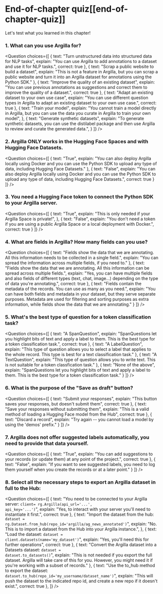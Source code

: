 <!-- DISABLE-FRONTMATTER-SECTIONS -->

# End-of-chapter quiz[[end-of-chapter-quiz]]

<CourseFloatingBanner
    chapter={10}
    classNames="absolute z-10 right-0 top-0"
/>

Let's test what you learned in this chapter!

### 1. What can you use Argilla for?

<Question
	choices={[
		{
			text: "Turn unstructured data into structured data for NLP tasks",
			explain: "You can use Argilla to add annotations to a dataset and use it for NLP tasks.",
            correct: true
		},
		{
			text: "Scrap a public website to build a dataset",
			explain: "This is not a feature in Argilla, but you can scrap a public website and turn it into an Argilla dataset for annotations using the Python SDK."
		},
		{
			text: "Improve the quality of an existing dataset",
			explain: "You can use previous annotations as suggestions and correct them to improve the quality of a dataset.",
			correct: true
		},
		{
			text: "Adapt an existing dataset to your own use case",
			explain: "You can use different question types in Argilla to adapt an existing dataset to your own use case.",
			correct: true
		},
		{
			text: "Train your model",
			explain: "You cannot train a model directly in Argilla, but you can use the data you curate in Argilla to train your own model",
		},
		{
			text: "Generate synthetic datasets",
			explain: "To generate synthetic datasets, you can use the distilabel package and then use Argilla to review and curate the generated data.",
		}
	]}
/>

### 2. Argilla ONLY works in the Hugging Face Spaces and with Hugging Face Datasets.

<Question
	choices={[
        {
			text: "True",
			explain: "You can also deploy Argilla locally using Docker and you can use the Python SDK to upload any type of data, including Hugging Face Datasets."
        },
        {
			text: "False",
			explain: "You can also deploy Argilla locally using Docker and you can use the Python SDK to upload any type of data, including Hugging Face Datasets.",
			correct: true
        }
	]}
/>

### 3. You need a Hugging Face token to connect the Python SDK to your Argilla server.

<Question
	choices={[
        {
			text: "True",
			explain: "This is only needed if your Argilla Space is private!",
        },
        {
			text: "False",
			explain: "You don't need a token if you are using a public Argilla Space or a local deployment with Docker.",
			correct: true
        }
	]}
/>

### 4. What are **fields** in Argilla? How many fields can you use?

<Question
	choices={[
        {
			text: "Fields show the data that we are annotating. All this information needs to be collected in a single field.",
			explain: "You can spread the information across multiple fields, if you need to."
        },
		{
			text: "Fields show the data that we are annotating. All this information can be spread across multiple fields.",
			explain: "Yes, you can have multiple fields and also fields of different types (text, chat, image...) depending on the type of data you're annotating.",
			correct: true
        },
        {
			text: "Fields contain the metadata of the records. You can use as many as you need.",
			explain: "You can have both fields and metadata in your dataset, but they serve separate purposes. Metadata are used for filtering and sorting purposes as extra information, while fields show the data that we are annotating."
        }
	]}
/>

### 5. What's the best type of question for a token classification task?

<Question
	choices={[
        {
			text: "A SpanQuestion",
			explain: "SpanQuestions let you highlight bits of text and apply a label to them. This is the best type for a token classification task.",
            correct: true
        },
        {
			text: "A LabelQuestion",
			explain: "This type of question allows you to select a label that applies to the whole record. This type is best for a text classification task."
        },
        {
			text: "A TextQuestion",
			explain: "This type of question allows you to write text. This is not suitable for a token classfication task."
        },
        {
			text: "None of the above",
			explain: "SpanQuestions let you highlight bits of text and apply a label to them. This is the best type for a token classification task."
        }
	]}
/>

### 6. What is the purpose of the "Save as draft" button?

<Question
	choices={[
        {
			text: "Submit your responses",
			explain: "This button saves your responses, but doesn't submit them",
            correct: true
        },
        {
			text: "Save your responses without submitting them",
			explain: "This is a valid method of loading a Hugging Face model from the Hub",
			correct: true
        },
        {
			text: "Discard a record",
			explain: "Try again -- you cannot load a model by using the 'demos' prefix."
        }
	]}
/>

### 7. Argilla does not offer suggested labels automatically, you need to provide that data yourself.

<Question
	choices={[
        {
			text: "True",
			explain: "You can add suggestions to your records (or update them) at any point of the project.",
            correct: true
        },
        {
			text: "False",
			explain: "If you want to see suggested labels, you need to log them yourself when you create the records or at a later point."
        }
	]}
/>

### 8. Select all the necessary steps to export an Argilla dataset in full to the Hub:

<Question
	choices={[
        {
			text: "You need to be connected to your Argilla server: <code>client= rg.Argilla(api_url='...', api_key='...')</code>",
			explain: "Yes, to interact with your server you'll need to instantiate it first.",
            correct: true
        },
		{
			text: "Import the dataset from the hub: <code>dataset = rg.Dataset.from_hub(repo_id='argilla/ag_news_annotated')</code>",
			explain: "No. This is to import a dataset from the Hub into your Argilla instance.",
        },
        {
			text: "Load the dataset: <code>dataset = client.datasets(name='my_dataset')</code>",
			explain: "Yes, you'll need this for further operations",
			correct: true
        },
        {
			text: "Convert the Argilla dataset into a Datasets dataset: <code>dataset = dataset.to_datasets()</code>",
			explain: "This is not needed if you export the full dataset. Argilla will take care of this for you. However, you might need it if you're working with a subset of records."
        },
        {
			text: "Use the </code>to_hub</code> method to export the dataset: <code>dataset.to_hub(repo_id='my_username/dataset_name')</code>",
			explain: "This will push the dataset to the indicated repo id, and create a new repo if it doesn't exist.",
            correct: true
        },
	]}
/>

